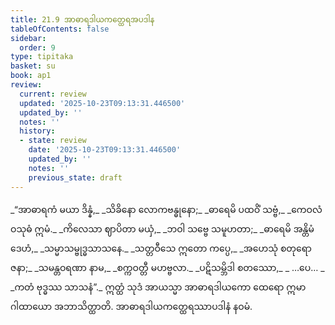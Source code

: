 ```yaml
---
title: 21.9 အာဓာရဒါယကတ္ထေရအပဒါန
tableOfContents: false
sidebar:
  order: 9
type: tipitaka
basket: su
book: ap1
review:
  current: review
  updated: '2025-10-23T09:13:31.446500'
  updated_by: ''
  notes: ''
  history:
  - state: review
    date: '2025-10-23T09:13:31.446500'
    updated_by: ''
    notes: ''
    previous_state: draft
---
```



<ReviewStatus review={frontmatter.review} showDetails={true} />

<HypothesisAnnotation frontmatter={frontmatter} />

<DynamicBreadcrumb />

<Division number="40" book="ap1" e="ch" v="20" p="231">

<Paragraph number="2805" type="verses" book="ap1">
_“အာဓာရကံ မယာ ဒိန္နံ,_  
_သိခိနော လောကဗန္ဓုနော;_  
_ဓာရေမိ ပထဝိံ သဗ္ဗံ,_  
_ကေဝလံ ဝသုဓံ ဣမံ._  

</Paragraph>

</Division>
<Division number="41" book="ap1" e="ch" v="20" p="231">

<Paragraph number="2806" type="verses" book="ap1">
_ကိလေသာ ဈာပိတာ မယှံ,_  
_ဘဝါ သဗ္ဗေ သမူဟတာ;_  
_ဓာရေမိ အန္တိမံ ဒေဟံ,_  
_သမ္မာသမ္ဗုဒ္ဓသာသနေ._  

</Paragraph>

</Division>
<Division number="42" book="ap1" e="ch" v="20" p="231">

<Paragraph number="2807" type="verses" book="ap1">
_သတ္တဝီသေ ဣတော ကပ္ပေ,_  
_အဟေသုံ စတုရော ဇနာ;_  
_သမန္တဝရဏာ နာမ,_  
_စက္ကဝတ္တီ မဟဗ္ဗလာ._  

</Paragraph>

</Division>
<Division number="43" book="ap1" e="ch" v="20" p="231">

<Paragraph number="2808" type="verses" book="ap1">
_ပဋိသမ္ဘိဒါ စတဿော,_  
_ …ပေ… _  
_ကတံ ဗုဒ္ဓဿ သာသနံ”._  

</Paragraph>

<Paragraph number="2809" book="ap1">
ဣတ္ထံ သုဒံ အာယသ္မာ အာဓာရဒါယကော ထေရော ဣမာ ဂါထာယော အဘာသိတ္ထာတိ.

</Paragraph>
</Division>

<Paragraph number="2810" type="center" book="ap1">
အာဓာရဒါယကတ္ထေရဿာပဒါနံ နဝမံ.
</Paragraph>